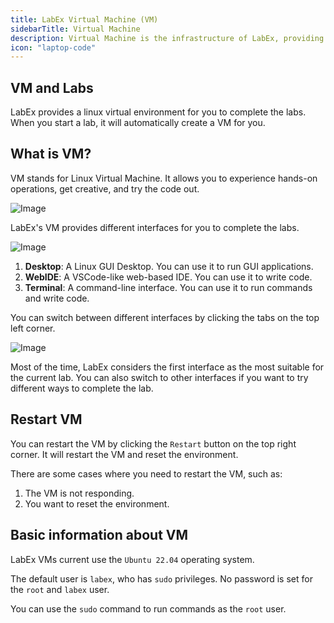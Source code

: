 ```yaml
---
title: LabEx Virtual Machine (VM)
sidebarTitle: Virtual Machine
description: Virtual Machine is the infrastructure of LabEx, providing you with hands-on programming experience.
icon: "laptop-code"
---
```


## VM and Labs

LabEx provides a linux virtual environment for you to complete the labs. When you start a lab, it will automatically create a VM for you.

## What is VM?

VM stands for Linux Virtual Machine. It allows you to experience hands-on operations, get creative, and try the code out.

![Image](/images/vm.png)

LabEx's VM provides different interfaces for you to complete the labs.

![Image](/images/vm-interface.png)

1. **Desktop**: A Linux GUI Desktop. You can use it to run GUI applications.
2. **WebIDE**: A VSCode-like web-based IDE. You can use it to write code.
3. **Terminal**: A command-line interface. You can use it to run commands and write code.

You can switch between different interfaces by clicking the tabs on the top left corner.

![Image](/images/vm-tabs.png)

Most of the time, LabEx considers the first interface as the most suitable for the current lab. You can also switch to other interfaces if you want to try different ways to complete the lab.

## Restart VM

You can restart the VM by clicking the `Restart` button on the top right corner. It will restart the VM and reset the environment.

There are some cases where you need to restart the VM, such as:

1. The VM is not responding.
2. You want to reset the environment.

## Basic information about VM

LabEx VMs current use the `Ubuntu 22.04` operating system.

The default user is `labex`, who has `sudo` privileges. No password is set for the `root` and `labex` user.

You can use the `sudo` command to run commands as the `root` user.
